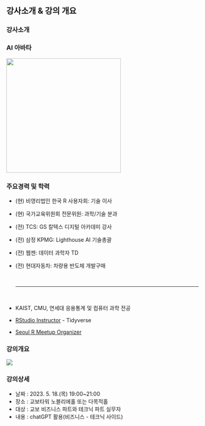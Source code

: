 
## 강사소개 & 강의 개요 {.smaller}

::: panel-tabset
### 강사소개

::: {layout-ncol="2"}
### AI 아바타

![](img/profile.png){.absolute top="0" right="0" width="300"}

### 주요경력 및 학력

-   (현) 비영리법인 한국 R 사용자회: 기술 이사

-   (현) 국가교육위원회 전문위원: 과학/기술 분과

-   (전) TCS: GS 칼텍스 디지털 아카데미 강사

-   (전) 삼정 KPMG: Lighthouse AI 기술총괄

-   (전) 웹젠: 데이터 과학자 TD

-   (전) 현대자동차: 차량용 반도체 개발구매 <br>

    <br> <hr> <br>

-   KAIST, CMU, 연세대 응용통계 및 컴퓨터 과학 전공

-   [RStudio Instructor](https://education.rstudio.com/trainers/people/lee+kwangchun/) - Tidyverse

-   [Seoul R Meetup Organizer](https://r2bit.com/seoul-r/)
:::

### 강의개요

::: {layout-ncol="2"}

![](img/kyobo_dplanex.jpg)

### 강의상세

- 날짜 : 2023. 5. 18.(목) 19:00~21:00
- 장소 : 교보타워 노블리에홀 또는 다목적홀
- 대상 : 교보 비즈니스 파트와 테크닉 파트 실무자
- 내용 : chatGPT 활용(비즈니스 - 테크닉 사이드)

:::
:::
